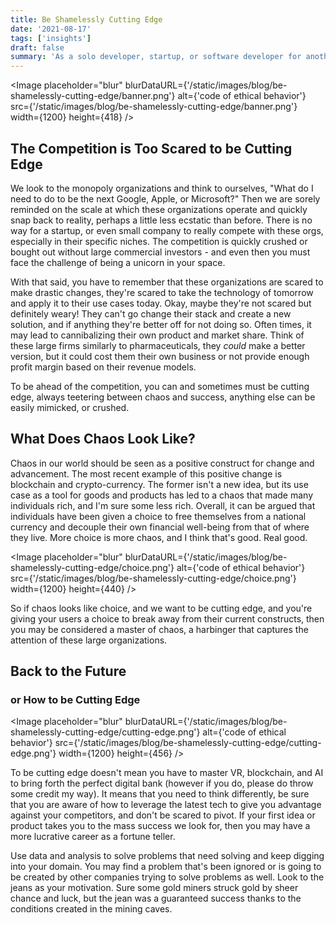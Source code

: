 ```yaml
---
title: Be Shamelessly Cutting Edge
date: '2021-08-17'
tags: ['insights']
draft: false
summary: 'As a solo developer, startup, or software developer for another organization, your aim should be to operate at the bleeding edge, using chaos to your advantage.'
---
```


<head>
  <title>Be Shamelessly Cutting Edge</title>
  <link rel="canonical" href="https://www.bundleapps.io/blog/be-shamelessy-cutting-edge" />
</head>

<Image
  placeholder="blur"
  blurDataURL={'/static/images/blog/be-shamelessly-cutting-edge/banner.png'}
  alt={'code of ethical behavior'}
  src={'/static/images/blog/be-shamelessly-cutting-edge/banner.png'}
  width={1200}
  height={418}
/>

## The Competition is Too Scared to be Cutting Edge

We look to the monopoly organizations and think to ourselves, "What do I need to do to be the next Google, Apple, or
Microsoft?" Then we are sorely reminded on the scale at which these organizations operate and quickly snap back to
reality, perhaps a little less ecstatic than before. There is no way for a startup, or even small company to really
compete with these orgs, especially in their specific niches. The competition is quickly crushed or bought out without
large commercial investors - and even then you must face the challenge of being a unicorn in your space.

With that said, you have to remember that these organizations are scared to make drastic changes, they're scared to take
the technology of tomorrow and apply it to their use cases today. Okay, maybe they're not scared but definitely weary!
They can't go change their stack and create a new solution, and if anything they're better off for not doing so. Often
times, it may lead to cannibalizing their own product and market share. Think of these large firms similarly to
pharmaceuticals, they _could_ make a better version, but it could cost them their own business or not provide enough
profit margin based on their revenue models.

To be ahead of the competition, you can and sometimes must be cutting edge, always teetering between chaos and success,
anything else can be easily mimicked, or crushed.

## What Does Chaos Look Like?

Chaos in our world should be seen as a positive construct for change and advancement. The most recent example of this
positive change is blockchain and crypto-currency. The former isn't a new idea, but its use case as a tool for goods
and products has led to a chaos that made many individuals rich, and I'm sure some less rich. Overall, it can be
argued that individuals have been given a choice to free themselves from a national currency and decouple their own
financial well-being from that of where they live. More choice is more chaos, and I think that's good. Real good.

<Image
  placeholder="blur"
  blurDataURL={'/static/images/blog/be-shamelessly-cutting-edge/choice.png'}
  alt={'code of ethical behavior'}
  src={'/static/images/blog/be-shamelessly-cutting-edge/choice.png'}
  width={1200}
  height={440}
/>

So if chaos looks like choice, and we want to be cutting edge, and you're giving your users a choice to break away from
their current constructs, then you may be considered a master of chaos, a harbinger that captures the attention of these
large organizations.

## Back to the Future

### or How to be Cutting Edge

<Image
  placeholder="blur"
  blurDataURL={'/static/images/blog/be-shamelessly-cutting-edge/cutting-edge.png'}
  alt={'code of ethical behavior'}
  src={'/static/images/blog/be-shamelessly-cutting-edge/cutting-edge.png'}
  width={1200}
  height={456}
/>

To be cutting edge doesn't mean you have to master VR, blockchain, and AI to bring forth the perfect digital bank
(however if you do, please do throw some credit my way). It means that you need to think differently, be sure that you
are aware of how to leverage the latest tech to give you advantage against your competitors, and don't be scared to
pivot. If your first idea or product takes you to the mass success we look for, then you may have a more lucrative
career as a fortune teller.

Use data and analysis to solve problems that need solving and keep digging into your domain. You may find a problem
that's been ignored or is going to be created by other companies trying to solve problems as well. Look to the jeans as
your motivation. Sure some gold miners struck gold by sheer chance and luck, but the jean was a guaranteed success
thanks to the conditions created in the mining caves.

<Callout
  text="This article was originally published on"
  linkText="bundleapps.io"
  link="https://www.bundleapps.io/blog/be-shamelessly-cutting-edge"
/>

